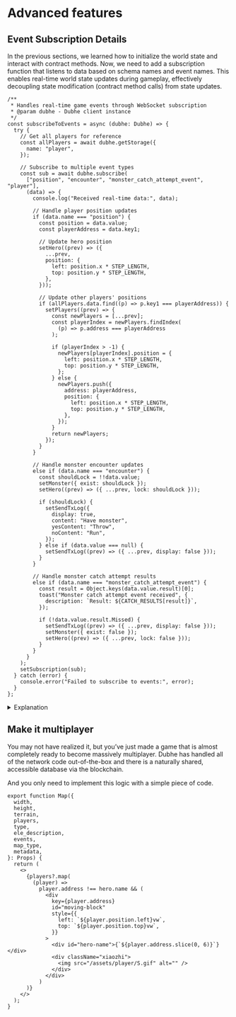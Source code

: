 # Advanced features

## Event Subscription Details

In the previous sections, we learned how to initialize the world state and interact with contract methods. Now, we need to add a subscription function that listens to data based on schema names and event names. This enables real-time world state updates during gameplay, effectively decoupling state modification (contract method calls) from state updates.

```tsx filename="src/app/page.tsx" {13-92} copy showLineNumbers
/**
 * Handles real-time game events through WebSocket subscription
 * @param dubhe - Dubhe client instance
 */
const subscribeToEvents = async (dubhe: Dubhe) => {
  try {
    // Get all players for reference
    const allPlayers = await dubhe.getStorage({
      name: "player",
    });

    // Subscribe to multiple event types
    const sub = await dubhe.subscribe(
      ["position", "encounter", "monster_catch_attempt_event", "player"],
      (data) => {
        console.log("Received real-time data:", data);

        // Handle player position updates
        if (data.name === "position") {
          const position = data.value;
          const playerAddress = data.key1;

          // Update hero position
          setHero((prev) => ({
            ...prev,
            position: {
              left: position.x * STEP_LENGTH,
              top: position.y * STEP_LENGTH,
            },
          }));

          // Update other players' positions
          if (allPlayers.data.find((p) => p.key1 === playerAddress)) {
            setPlayers((prev) => {
              const newPlayers = [...prev];
              const playerIndex = newPlayers.findIndex(
                (p) => p.address === playerAddress
              );

              if (playerIndex > -1) {
                newPlayers[playerIndex].position = {
                  left: position.x * STEP_LENGTH,
                  top: position.y * STEP_LENGTH,
                };
              } else {
                newPlayers.push({
                  address: playerAddress,
                  position: {
                    left: position.x * STEP_LENGTH,
                    top: position.y * STEP_LENGTH,
                  },
                });
              }
              return newPlayers;
            });
          }
        }

        // Handle monster encounter updates
        else if (data.name === "encounter") {
          const shouldLock = !!data.value;
          setMonster({ exist: shouldLock });
          setHero((prev) => ({ ...prev, lock: shouldLock }));

          if (shouldLock) {
            setSendTxLog({
              display: true,
              content: "Have monster",
              yesContent: "Throw",
              noContent: "Run",
            });
          } else if (data.value === null) {
            setSendTxLog((prev) => ({ ...prev, display: false }));
          }
        }

        // Handle monster catch attempt results
        else if (data.name === "monster_catch_attempt_event") {
          const result = Object.keys(data.value.result)[0];
          toast("Monster catch attempt event received", {
            description: `Result: ${CATCH_RESULTS[result]}`,
          });

          if (!data.value.result.Missed) {
            setSendTxLog((prev) => ({ ...prev, display: false }));
            setMonster({ exist: false });
            setHero((prev) => ({ ...prev, lock: false }));
          }
        }
      }
    );
    setSubscription(sub);
  } catch (error) {
    console.error("Failed to subscribe to events:", error);
  }
};
```

<details>
<summary>Explanation</summary>

The subscription system allows us to:

- Monitor real-time changes in player positions
- Track monster encounters and catch attempts
- Update the game state automatically when other players join
- Maintain a synchronized multiplayer experience

The `dubhe.subscribe()` method accepts:

1. An array of event names to monitor
2. A callback function that handles incoming events
3. Returns a subscription object for cleanup

For more detailed information about the indexer system and its capabilities, please refer to the [Indexer Documentation](/dubhe/sui/indexer).

**Position Event Handling**

```typescript
if (data.name === "position") {
  const position = data.value;
  const playerAddress = data.key1;

  // Update hero position
  setHero((prev) => ({
    ...prev,
    position: {
      left: position.x * STEP_LENGTH,
      top: position.y * STEP_LENGTH,
    },
  }));
}
```

- Converts blockchain coordinates to screen coordinates
- Updates both the current player and other players' positions

**Monster Info Event Handling**

```typescript
else if (data.name === "encounter") {
  const shouldLock = !!data.value;
  setMonster({ exist: shouldLock });
  setHero((prev) => ({ ...prev, lock: shouldLock }));
}
```

- Controls player movement during monster encounters
- Updates UI to show monster presence
- Manages interaction options (Throw/Run)

**Monster Catch Attempt Event Handling**

```typescript
else if (data.name === "monster_catch_attempt_event") {
  const result = Object.keys(data.value.result)[0];
  // ... result handling
}
```

- Processes catch attempt outcomes
- Updates game state based on success/failure
- Shows feedback via toast notifications

**State Management**

- Uses React state hooks for UI updates
- Maintains WebSocket connection reference
- Handles cleanup on component unmount

**Performance Considerations**

- Optimizes updates by checking existing players
- Uses efficient state updates to prevent unnecessary renders
- Properly manages WebSocket connection lifecycle

</details>

## Make it multiplayer

You may not have realized it, but you’ve just made a game that is almost completely ready to become massively multiplayer. Dubhe has handled all of the network code out-of-the-box and there is a naturally shared, accessible database via the blockchain.

And you only need to implement this logic with a simple piece of code.

```tsx filename="src/app/components/Map.tsx" {5, 14-31} copy showLineNumbers
export function Map({
  width,
  height,
  terrain,
  players,
  type,
  ele_description,
  events,
  map_type,
  metadata,
}: Props) {
  return (
    <>
      {players?.map(
        (player) =>
          player.address !== hero.name && (
            <div
              key={player.address}
              id="moving-block"
              style={{
                left: `${player.position.left}vw`,
                top: `${player.position.top}vw`,
              }}
            >
              <div id="hero-name">{`${player.address.slice(0, 6)}`}</div>
              <div className="xiaozhi">
                <img src="/assets/player/S.gif" alt="" />
              </div>
            </div>
          )
      )}
    </>
  );
}
```
